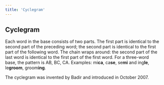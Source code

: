 ```yaml
---
title: 'Cyclegram'
---
```


## Cyclegram

Each word in the base consists of two parts. The first part is identical to the second part of the preceding word; the second part is identical to the first part of the following word. The chain wraps around: the second part of the last word is identical to the first part of the first word. For a three-word base, the pattern is AB, BC, CA. Examples: <Example>mi**ca**, ca**se**, se**mi**</Example> and <Example>ing**le**, le**groom**, groom**ing**</Example>.

The cyclegram was invented by Badir and introduced in October 2007.